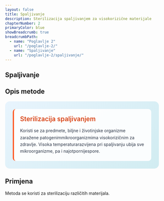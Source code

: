 ```yaml
---
layout: false
title: Spaljivanje
description: Sterilizacija spaljivanjem za visokorizične materijale
chapterNumber: 2
primaryColor: blue
showBreadcrumb: true
breadcrumbPath:
  - name: "Poglavlje 2"
    url: "/poglavlje-2/"
  - name: "Spaljivanje"
    url: "/poglavlje-2/spaljivanje/"
---
```


## Spaljivanje 

## Opis metode 

<div style="background: linear-gradient(135deg, #e8f4fd 0%, #d1ecf1 100%); border-radius: 15px; padding: 25px; margin: 20px 0;">
  
  <div style="background: rgba(255,255,255,0.9); padding: 20px; border-radius: 10px; border-left: 4px solid #ff5722;">
    <div style="display: flex; align-items: center; margin-bottom: 15px;">
      <h3 style="margin: 0; color: #d84315; font-size: 1.3rem; font-weight: 600;">Sterilizacija spaljivanjem</h3>
    </div>
    <p style="margin: 0; color: #2d3748; line-height: 1.6;">
      Koristi se za predmete, biljne i životinjske organizme zaražene patogenimmikroorganizmima visokorizičnim za zdravlje. Visoka temperaturarazvijena pri spaljivanju ubija sve mikroorganizme, pa i najotpornijespore.
    </p>
  </div>

</div>

## Primjena 

Metoda se koristi za sterilizaciju različitih materijala.


